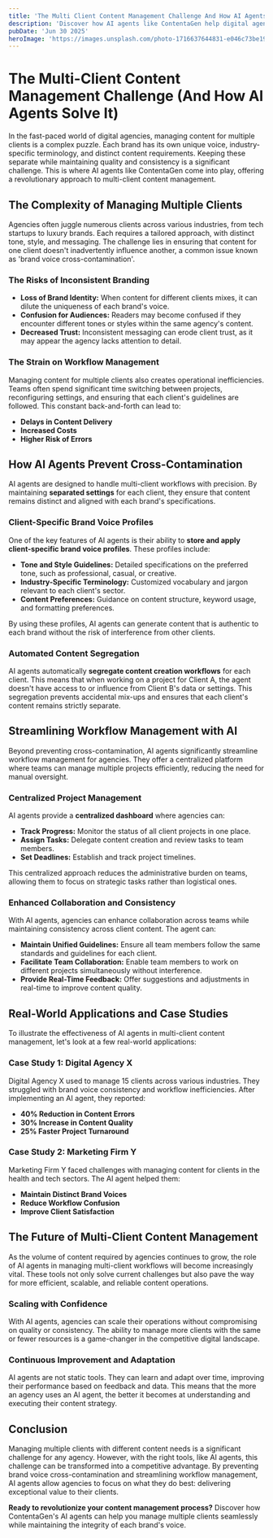 ```yaml
---
title: 'The Multi Client Content Management Challenge And How AI Agents Solve It'
description: 'Discover how AI agents like ContentaGen help digital agencies overcome the challenges of managing content for multiple clients, ensuring brand voice consistency, workflow efficiency, and scalable operations.'
pubDate: 'Jun 30 2025'
heroImage: 'https://images.unsplash.com/photo-1716637644831-e046c73be197?q=80&w=687&auto=format&fit=crop&ixlib=rb-4.1.0&ixid=M3wxMjA3fDB8MHxwaG90by1wYWdlfHx8fGVufDB8fHx8fA%3D%3D'
---
```


# The Multi-Client Content Management Challenge (And How AI Agents Solve It)

In the fast-paced world of digital agencies, managing content for multiple clients is a complex puzzle. Each brand has its own unique voice, industry-specific terminology, and distinct content requirements. Keeping these separate while maintaining quality and consistency is a significant challenge. This is where AI agents like ContentaGen come into play, offering a revolutionary approach to multi-client content management.

## The Complexity of Managing Multiple Clients

Agencies often juggle numerous clients across various industries, from tech startups to luxury brands. Each requires a tailored approach, with distinct tone, style, and messaging. The challenge lies in ensuring that content for one client doesn't inadvertently influence another, a common issue known as 'brand voice cross-contamination'.

### The Risks of Inconsistent Branding

- **Loss of Brand Identity:** When content for different clients mixes, it can dilute the uniqueness of each brand's voice.
- **Confusion for Audiences:** Readers may become confused if they encounter different tones or styles within the same agency's content.
- **Decreased Trust:** Inconsistent messaging can erode client trust, as it may appear the agency lacks attention to detail.

### The Strain on Workflow Management

Managing content for multiple clients also creates operational inefficiencies. Teams often spend significant time switching between projects, reconfiguring settings, and ensuring that each client's guidelines are followed. This constant back-and-forth can lead to:

- **Delays in Content Delivery**
- **Increased Costs**
- **Higher Risk of Errors**

## How AI Agents Prevent Cross-Contamination

AI agents are designed to handle multi-client workflows with precision. By maintaining **separated settings** for each client, they ensure that content remains distinct and aligned with each brand's specifications.

### Client-Specific Brand Voice Profiles

One of the key features of AI agents is their ability to **store and apply client-specific brand voice profiles**. These profiles include:

- **Tone and Style Guidelines:** Detailed specifications on the preferred tone, such as professional, casual, or creative.
- **Industry-Specific Terminology:** Customized vocabulary and jargon relevant to each client's sector.
- **Content Preferences:** Guidance on content structure, keyword usage, and formatting preferences.

By using these profiles, AI agents can generate content that is authentic to each brand without the risk of interference from other clients.

### Automated Content Segregation

AI agents automatically **segregate content creation workflows** for each client. This means that when working on a project for Client A, the agent doesn't have access to or influence from Client B's data or settings. This segregation prevents accidental mix-ups and ensures that each client's content remains strictly separate.

## Streamlining Workflow Management with AI

Beyond preventing cross-contamination, AI agents significantly streamline workflow management for agencies. They offer a centralized platform where teams can manage multiple projects efficiently, reducing the need for manual oversight.

### Centralized Project Management

AI agents provide a **centralized dashboard** where agencies can:

- **Track Progress:** Monitor the status of all client projects in one place.
- **Assign Tasks:** Delegate content creation and review tasks to team members.
- **Set Deadlines:** Establish and track project timelines.

This centralized approach reduces the administrative burden on teams, allowing them to focus on strategic tasks rather than logistical ones.

### Enhanced Collaboration and Consistency

With AI agents, agencies can enhance collaboration across teams while maintaining consistency across client content. The agent can:

- **Maintain Unified Guidelines:** Ensure all team members follow the same standards and guidelines for each client.
- **Facilitate Team Collaboration:** Enable team members to work on different projects simultaneously without interference.
- **Provide Real-Time Feedback:** Offer suggestions and adjustments in real-time to improve content quality.

## Real-World Applications and Case Studies

To illustrate the effectiveness of AI agents in multi-client content management, let's look at a few real-world applications:

### Case Study 1: Digital Agency X

Digital Agency X used to manage 15 clients across various industries. They struggled with brand voice consistency and workflow inefficiencies. After implementing an AI agent, they reported:

- **40% Reduction in Content Errors**
- **30% Increase in Content Quality**
- **25% Faster Project Turnaround**

### Case Study 2: Marketing Firm Y

Marketing Firm Y faced challenges with managing content for clients in the health and tech sectors. The AI agent helped them:

- **Maintain Distinct Brand Voices**
- **Reduce Workflow Confusion**
- **Improve Client Satisfaction**

## The Future of Multi-Client Content Management

As the volume of content required by agencies continues to grow, the role of AI agents in managing multi-client workflows will become increasingly vital. These tools not only solve current challenges but also pave the way for more efficient, scalable, and reliable content operations.

### Scaling with Confidence

With AI agents, agencies can scale their operations without compromising on quality or consistency. The ability to manage more clients with the same or fewer resources is a game-changer in the competitive digital landscape.

### Continuous Improvement and Adaptation

AI agents are not static tools. They can learn and adapt over time, improving their performance based on feedback and data. This means that the more an agency uses an AI agent, the better it becomes at understanding and executing their content strategy.

## Conclusion

Managing multiple clients with different content needs is a significant challenge for any agency. However, with the right tools, like AI agents, this challenge can be transformed into a competitive advantage. By preventing brand voice cross-contamination and streamlining workflow management, AI agents allow agencies to focus on what they do best: delivering exceptional value to their clients.

**Ready to revolutionize your content management process?** Discover how ContentaGen's AI agents can help you manage multiple clients seamlessly while maintaining the integrity of each brand's voice.